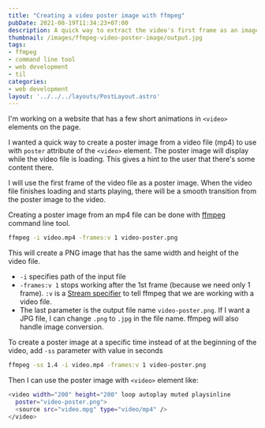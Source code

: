 ```yaml
---
title: "Creating a video poster image with ffmpeg"
pubDate: 2021-08-19T11:34:23+07:00
description: A quick way to extract the video's first frame as an image to use with `poster` HTML attribute
thumbnail: /images/ffmpeg-video-poster-image/output.jpg
tags:
- ffmpeg
- command line tool
- web development
- til
categories:
- web development
layout: '../../../layouts/PostLayout.astro'
---
```


I'm working on a website that has a few short animations in `<video>` elements on the page.

I wanted a quick way to create a poster image from a video file (mp4) to use with `poster` attribute of the `<video>` element. The poster image will display while the video file is loading. This gives a hint to the user that there's some content there.

I will use the first frame of the video file as a poster image. When the video file finishes loading and starts playing, there will be a smooth transition from the poster image to the video.

Creating a poster image from an mp4 file can be done with [ffmpeg](https://www.ffmpeg.org/) command line tool.

```bash
ffmpeg -i video.mp4 -frames:v 1 video-poster.png
```

This will create a PNG image that has the same width and height of the video file.

- `-i` specifies path of the input file
- `-frames:v 1` stops working after the 1st frame (because we need only 1 frame). `:v` is a [Stream specifier](https://ffmpeg.org/ffmpeg.html#Stream-specifiers-1) to tell ffmpeg that we are working with a video file.
- The last parameter is the output file name `video-poster.png`. If I want a JPG file, I can change `.png` to `.jpg` in the file name. ffmpeg will also handle image conversion.

To create a poster image at a specific time instead of at the beginning of the video, add `-ss` parameter with value in seconds

```bash
ffmpeg -ss 1.4 -i video.mp4 -frames:v 1 video-poster.png
```

Then I can use the poster image with `<video>` element like:

```bash
<video width="200" height="200" loop autoplay muted playsinline
  poster="video-poster.png">
  <source src="video.mpg" type="video/mp4" />
</video>
```
<Picture src="/images/ffmpeg-video-poster-image/output.jpg" alt="The source video file compares with output poster image"
  caption="The source video file compares with output poster image" />
